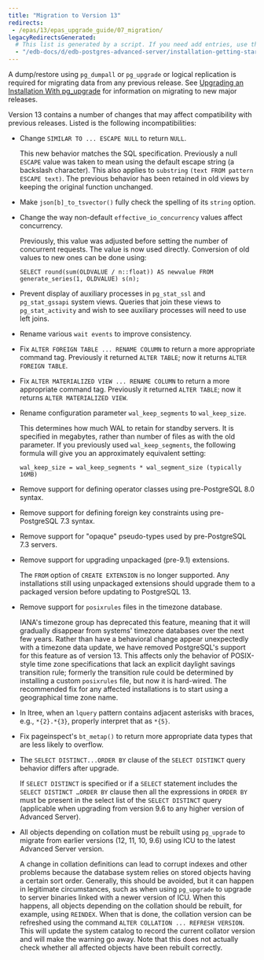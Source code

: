 ```yaml
---
title: "Migration to Version 13"
redirects:
 - /epas/13/epas_upgrade_guide/07_migration/
legacyRedirectsGenerated:
  # This list is generated by a script. If you need add entries, use the `legacyRedirects` key.
  - "/edb-docs/d/edb-postgres-advanced-server/installation-getting-started/upgrade-guide/13/migration.html"
---
```


A dump/restore using `pg_dumpall` or `pg_upgrade` or logical replication is required for migrating data from any previous release. See [Upgrading an Installation With pg_upgrade](04_upgrading_an_installation_with_pg_upgrade/#upgrading_an_installation_with_pg_upgrade) for information on migrating to new major releases.

Version 13 contains a number of changes that may affect compatibility with previous releases. Listed is the following incompatibilities:

-   Change `SIMILAR TO ... ESCAPE NULL` to return `NULL`.

    This new behavior matches the SQL specification. Previously a null `ESCAPE` value was taken to mean using the default escape string (a backslash character). This also applies to `substring` `(text FROM pattern ESCAPE text)`. The previous behavior has been retained in old views by keeping the original function unchanged.

-   Make `json[b]_to_tsvector()` fully check the spelling of its `string` option.

-   Change the way non-default `effective_io_concurrency` values affect concurrency.

    Previously, this value was adjusted before setting the number of concurrent requests. The value is now used directly. Conversion of old values to new ones can be done using:

    ```text
    SELECT round(sum(OLDVALUE / n::float)) AS newvalue FROM generate_series(1, OLDVALUE) s(n);
    ```

-   Prevent display of auxiliary processes in `pg_stat_ssl` and `pg_stat_gssapi` system views. Queries that join these views to `pg_stat_activity` and wish to see auxiliary processes will need to use left joins.

-   Rename various `wait events` to improve consistency.

-   Fix `ALTER FOREIGN TABLE ... RENAME COLUMN` to return a more appropriate command tag. Previously it returned `ALTER TABLE`; now it returns `ALTER FOREIGN TABLE`.

-   Fix `ALTER MATERIALIZED VIEW ... RENAME COLUMN` to return a more appropriate command tag. Previously it returned `ALTER TABLE`; now it returns `ALTER MATERIALIZED VIEW`.

-   Rename configuration parameter `wal_keep_segments` to `wal_keep_size`.

    This determines how much WAL to retain for standby servers. It is specified in megabytes, rather than number of files as with the old parameter. If you previously used `wal_keep_segments`, the following formula will give you an approximately equivalent setting:

    ```text
    wal_keep_size = wal_keep_segments * wal_segment_size (typically 16MB)
    ```

-   Remove support for defining operator classes using pre-PostgreSQL 8.0 syntax.

-   Remove support for defining foreign key constraints using pre-PostgreSQL 7.3 syntax.

-   Remove support for "opaque" pseudo-types used by pre-PostgreSQL 7.3 servers.

-   Remove support for upgrading unpackaged (pre-9.1) extensions.

    The `FROM` option of `CREATE EXTENSION` is no longer supported. Any installations still using unpackaged extensions should upgrade them to a packaged version before updating to PostgreSQL 13.

-   Remove support for `posixrules` files in the timezone database.

    IANA's timezone group has deprecated this feature, meaning that it will gradually disappear from systems' timezone databases over the next few years. Rather than have a behavioral change appear unexpectedly with a timezone data update, we have removed PostgreSQL's support for this feature as of version 13. This affects only the behavior of POSIX-style time zone specifications that lack an explicit daylight savings transition rule; formerly the transition rule could be determined by installing a custom `posixrules` file, but now it is hard-wired. The recommended fix for any affected installations is to start using a geographical time zone name.

-   In ltree, when an `lquery` pattern contains adjacent asterisks with braces, e.g., `*{2}.*{3}`, properly interpret that as `*{5}`.

-   Fix pageinspect's `bt_metap()` to return more appropriate data types that are less likely to overflow.

-   The `SELECT DISTINCT...ORDER BY` clause of the `SELECT DISTINCT` query behavior differs after upgrade.

    If `SELECT DISTINCT` is specified or if a `SELECT` statement includes the `SELECT DISTINCT …ORDER BY` clause then all the expressions in `ORDER BY` must be present in the select list of the `SELECT DISTINCT` query (applicable when upgrading from version 9.6 to any higher version of Advanced Server).

-   All objects depending on collation must be rebuilt using `pg_upgrade` to migrate from earlier versions (12, 11, 10, 9.6) using ICU to the latest Advanced Server version.

    A change in collation definitions can lead to corrupt indexes and other problems because the database system relies on stored objects having a certain sort order. Generally, this should be avoided, but it can happen in legitimate circumstances, such as when using `pg_upgrade` to upgrade to server binaries linked with a newer version of ICU. When this happens, all objects depending on the collation should be rebuilt, for example, using `REINDEX`. When that is done, the collation version can be refreshed using the command `ALTER COLLATION ... REFRESH VERSION`. This will update the system catalog to record the current collator version and will make the warning go away. Note that this does not actually check whether all affected objects have been rebuilt correctly.
